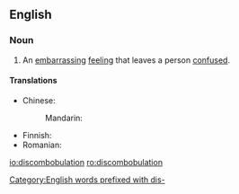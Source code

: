 ==English==

===Noun===
{{en-noun}}

# An [[embarrassing]] [[feeling]] that leaves a person [[confused]].

====Translations====
{{trans-top|an embarrassing feeling that leaves a person confused}}
* Chinese:
*: Mandarin: {{t|cmn|困惑|tr=kùnhuò|sc=Hani}}
{{trans-mid}}
* Finnish: {{t|fi|hämmennys}}
* Romanian: {{t|ro|consternare|f}}
{{trans-bottom}}

[[Category:English words prefixed with dis-]]

[[io:discombobulation]]
[[ro:discombobulation]]